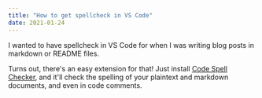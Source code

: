 ```yaml
---
title: "How to get spellcheck in VS Code"
date: 2021-01-24
---
```

I wanted to have spellcheck in VS Code for when I was writing blog posts in markdown or README files.

Turns out, there's an easy extension for that! Just install [Code Spell Checker](https://marketplace.visualstudio.com/items?itemName=streetsidesoftware.code-spell-checker), and it'll check the spelling of your plaintext and markdown documents, and even in code comments.
